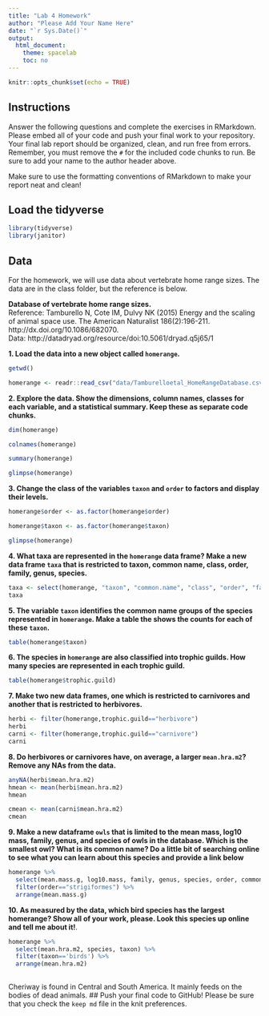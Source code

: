 ```yaml
---
title: "Lab 4 Homework"
author: "Please Add Your Name Here"
date: "`r Sys.Date()`"
output:
  html_document:
    theme: spacelab
    toc: no
---
```


```r
knitr::opts_chunk$set(echo = TRUE)
```

## Instructions
Answer the following questions and complete the exercises in RMarkdown. Please embed all of your code and push your final work to your repository. Your final lab report should be organized, clean, and run free from errors. Remember, you must remove the `#` for the included code chunks to run. Be sure to add your name to the author header above.  

Make sure to use the formatting conventions of RMarkdown to make your report neat and clean!  

## Load the tidyverse
```r
library(tidyverse)
library(janitor)
```

## Data
For the homework, we will use data about vertebrate home range sizes. The data are in the class folder, but the reference is below.  

**Database of vertebrate home range sizes.**  
Reference: Tamburello N, Cote IM, Dulvy NK (2015) Energy and the scaling of animal space use. The American Naturalist 186(2):196-211. http://dx.doi.org/10.1086/682070.  
Data: http://datadryad.org/resource/doi:10.5061/dryad.q5j65/1  

**1. Load the data into a new object called `homerange`.**
```r
getwd()
```

```r
homerange <- readr::read_csv("data/Tamburelloetal_HomeRangeDatabase.csv")
```

**2. Explore the data. Show the dimensions, column names, classes for each variable, and a statistical summary. Keep these as separate code chunks.**  
```r
dim(homerange)
```
```r
colnames(homerange)
```
```r
summary(homerange)
```
```r
glimpse(homerange)
```

**3. Change the class of the variables `taxon` and `order` to factors and display their levels.**  
```r
homerange$order <- as.factor(homerange$order)
```

```r
homerange$taxon <- as.factor(homerange$taxon)
```
```r
glimpse(homerange)
```

**4. What taxa are represented in the `homerange` data frame? Make a new data frame `taxa` that is restricted to taxon, common name, class, order, family, genus, species.**  
```r
taxa <- select(homerange, "taxon", "common.name", "class", "order", "family", "genus", "species")
taxa
```

**5. The variable `taxon` identifies the common name groups of the species represented in `homerange`. Make a table the shows the counts for each of these `taxon`.**  
```r
table(homerange$taxon)
```

**6. The species in `homerange` are also classified into trophic guilds. How many species are represented in each trophic guild.**  
```r
table(homerange$trophic.guild)
```

**7. Make two new data frames, one which is restricted to carnivores and another that is restricted to herbivores.**  
```r
herbi <- filter(homerange,trophic.guild=="herbivore")
herbi
carni <- filter(homerange,trophic.guild=="carnivore")
carni
```

**8. Do herbivores or carnivores have, on average, a larger `mean.hra.m2`? Remove any NAs from the data.**  
```r
anyNA(herbi$mean.hra.m2)
hmean <- mean(herbi$mean.hra.m2)
hmean
```

```r
cmean <- mean(carni$mean.hra.m2)
cmean
```

**9. Make a new dataframe `owls` that is limited to the mean mass, log10 mass, family, genus, and species of owls in the database. Which is the smallest owl? What is its common name? Do a little bit of searching online to see what you can learn about this species and provide a link below** 
```r
homerange %>%
  select(mean.mass.g, log10.mass, family, genus, species, order, common.name) %>%  
  filter(order=="strigiformes") %>%
  arrange(mean.mass.g)

```


**10. As measured by the data, which bird species has the largest homerange? Show all of your work, please. Look this species up online and tell me about it!**.  
```r
homerange %>%
  select(mean.hra.m2, species, taxon) %>%
  filter(taxon=='birds') %>%
  arrange(mean.hra.m2)
  
```
Cheriway is found in Central and South America. It mainly feeds on the bodies of dead animals. 
## Push your final code to GitHub!
Please be sure that you check the `keep md` file in the knit preferences.   